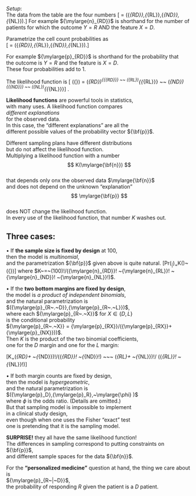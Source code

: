   <!-- https://engineering.purdue.edu/ECN/Support/KB/Docs/LaTeXChangingTheFont -->
  <!-- I suggest using \[   \] instead of $$    $$ and \(   \) for $   $. Also instead of using static \big( and \big), it is better to use dynamic \left( and \right) -->
  <!-- \raisebox{0.2ex} -->
  
*Setup*:  
The data from the table are the four numbers \[\mylarge{\bf{n}} = ({\mylarge{n}_{RD}},{\mylarge{n}_{RL}},{\mylarge{n}_{ND}},{\mylarge{n}_{NL}}).\]
For example ${\mylarge{n}_{RD}}$  is shorthand for the number of patients for which the outcome $Y=R$ AND the feature $X=D$.

Parametrize the cell count probabilities as  
\[\mylarge{\bf{p}} = ({\mylarge{p}_{RD}},{\mylarge{p}_{RL}},{\mylarge{p}_{ND}},{\mylarge{p}_{NL}}).\]

For example ${\mylarge{p}_{RD}}$  is shorthand for the probability that  
the outcome is $Y=R$ and the feature is $X=D$.  
These four probabilities add to 1.


The likelihood function is  \[\mylarge{\ell} ({\bf{p}}) = (\mylarge{p}_{RD})^{{\mylarge{n}_{RD}}} ~~ (\mylarge{p}_{RL})^{{\mylarge{n}_{RL}}} ~~ (\mylarge{p}_{ND})^{{\mylarge{n}_{ND}}} ~~ (\mylarge{p}_{NL})^{{\mylarge{n}_{NL}}}\]  .

<!-- Using ~~ in place of \cdot -->

**Likelihood functions** are powerful tools in statistics,  
with many uses.
A likelihood function compares  
*different explanations*  
for the observed data.  
In this case, the "different explanations" are all the  
different possible values of the probability vector ${\bf{p}}$.

Different sampling plans have different distributions   
but do not affect the likelihood function.  
Multiplying a likelihood function with a number  
$$
K(\mylarge{\bf{n}})
$$  
that depends only onx the observed data $\mylarge{\bf{n}}$  
and does not depend on the unknown "explanation"  
$$
\mylarge{\bf{p}}
$$  
does NOT change the likelihood function.   
In every use of the likelihood function,  that number $K$ washes out.


## Three cases:  

•	If **the sample size is fixed by design** at 100,  
then the model is *multinomial*,  
and the parametrization ${\bf{p}}$ given above is quite natural.
\[Pr(\mylarge{\bf{n}}~|~\mylarge{\bf{p}})~=~K(\mylarge{\bf{n}})~\mylarge{\ell} ({\bf{p}})\]
where $K~=~(100)!/({\mylarge{n}_{RD}}! ~{\mylarge{n}_{RL}}! ~{\mylarge{n}_{ND}}! ~{\mylarge{n}_{NL}}!)$.

•	If the **two bottom margins are fixed by design**,  
the model is *a product of independent binomials*,  
and the natural parametrization is   
$({\mylarge{p}_{R~.~D}},{\mylarge{p}_{R~.~L}})$,  
where each ${\mylarge{p}_{R~.~X}}$ for $X \in  \{D,L\}$  
is the conditional probability  
  ${\mylarge{p}_{R~.~X}} = {\mylarge{p}_{RX}}/({\mylarge{p}_{RX}}+{\mylarge{p}_{NX}}))$.  
  Then $K$ is the product of the two binomial coefficients,  
  one for the $D$ margin and one for the $L$ margin:
  
  \[K~=~(\mylarge{n}_{RD}+ ~{\mylarge{n}_{ND}})!/({\mylarge{n}_{RD}}! ~{\mylarge{n}_{ND}}!) ~~~ (\mylarge{n}_{RL}+ ~{\mylarge{n}_{NL}})!/ ({\mylarge{n}_{RL}}! ~{\mylarge{n}_{NL}}!)\]
  
•	If both margin counts are fixed by design,  
then the model is *hypergeometric*,  
and the natural parametrization is  
$({\mylarge{p}_D},{\mylarge{p}_R},~\mylarge{\phi} )$  
where $\phi$ is the odds ratio.  (Details are omitted.)  
But that sampling model is impossible to implement  
in a clinical study design,  
even though when one uses the Fisher "exact" test  
one is pretending that it is the sampling model.  

**SURPRISE!** 
they all have the same likelihood function!  
The differences in sampling correspond to putting constraints on ${\bf{p}}$,  
and  different sample spaces for the data ${\bf{n}}$.

For the **"personalized medicine"** question at hand, 
the thing we care about is  
${\mylarge{p}_{R~|~D}}$,  
the probability of responding *R* given the patient is a *D* patient.
